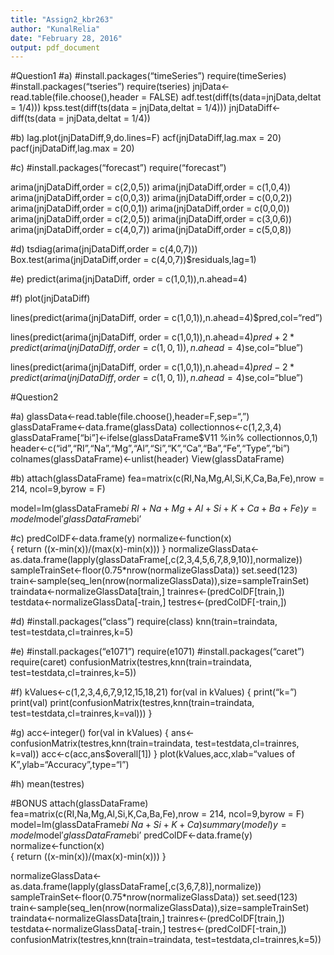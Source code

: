 ```yaml
---
title: "Assign2_kbr263"
author: "KunalRelia"
date: "February 28, 2016"
output: pdf_document
---
```


#Question1
#a)
#install.packages("timeSeries")
require(timeSeries)
#install.packages("tseries")
require(tseries)
jnjData<-read.table(file.choose(),header = FALSE)
adf.test(diff(ts(data=jnjData,deltat = 1/4)))
kpss.test(diff(ts(data = jnjData,deltat = 1/4)))
jnjDataDiff<-diff(ts(data = jnjData,deltat = 1/4))

#b)
lag.plot(jnjDataDiff,9,do.lines=F)
acf(jnjDataDiff,lag.max = 20)
pacf(jnjDataDiff,lag.max = 20)

#c)
#install.packages("forecast")
require(“forecast”)

arima(jnjDataDiff,order = c(2,0,5))
arima(jnjDataDiff,order = c(1,0,4))
arima(jnjDataDiff,order = c(0,0,3))
arima(jnjDataDiff,order = c(0,0,2))
arima(jnjDataDiff,order = c(0,0,1))
arima(jnjDataDiff,order = c(0,0,0))
arima(jnjDataDiff,order = c(2,0,5))
arima(jnjDataDiff,order = c(3,0,6))
arima(jnjDataDiff,order = c(4,0,7))
arima(jnjDataDiff,order = c(5,0,8))

#d)
tsdiag(arima(jnjDataDiff,order = c(4,0,7)))
Box.test(arima(jnjDataDiff,order = c(4,0,7))$residuals,lag=1)

#e)
predict(arima(jnjDataDiff, order = c(1,0,1)),n.ahead=4)

#f)
plot(jnjDataDiff)

lines(predict(arima(jnjDataDiff, order = c(1,0,1)),n.ahead=4)$pred,col="red")

lines(predict(arima(jnjDataDiff, order = c(1,0,1)),n.ahead=4)$pred+2*predict(arima(jnjDataDiff, order = c(1,0,1)),n.ahead=4)$se,col="blue")

lines(predict(arima(jnjDataDiff, order = c(1,0,1)),n.ahead=4)$pred-2*predict(arima(jnjDataDiff, order = c(1,0,1)),n.ahead=4)$se,col="blue")

#Question2

#a)
glassData<-read.table(file.choose(),header=F,sep=",")
glassDataFrame<-data.frame(glassData)
collectionnos<-c(1,2,3,4)
glassDataFrame["bi"]<-ifelse(glassDataFrame$V11 %in% collectionnos,0,1)
header<-c("id","RI","Na","Mg","Al","Si","K","Ca","Ba","Fe","Type","bi")
colnames(glassDataFrame)<-unlist(header) 
View(glassDataFrame)

#b)
attach(glassDataFrame)
fea=matrix(c(RI,Na,Mg,Al,Si,K,Ca,Ba,Fe),nrow = 214, ncol=9,byrow = F)

model=lm(glassDataFrame$bi~RI+Na+Mg+Al+Si+K+Ca+Ba+Fe)
y=model$model$'glassDataFrame$bi'

#c)
predColDF<-data.frame(y)
normalize<-function(x)  
{ 
   return ((x-min(x))/(max(x)-min(x))) 
}
normalizeGlassData<-as.data.frame(lapply(glassDataFrame[,c(2,3,4,5,6,7,8,9,10)],normalize))
sampleTrainSet<-floor(0.75*nrow(normalizeGlassData))
set.seed(123)
train<-sample(seq_len(nrow(normalizeGlassData)),size=sampleTrainSet)
traindata<-normalizeGlassData[train,]
trainres<-(predColDF[train,])
testdata<-normalizeGlassData[-train,]
testres<-(predColDF[-train,])

#d)
#install.packages("class")
require(class)
knn(train=traindata, test=testdata,cl=trainres,k=5)

#e)
#install.packages("e1071")
require(e1071)
#install.packages("caret")
require(caret)
confusionMatrix(testres,knn(train=traindata, test=testdata,cl=trainres,k=5))

#f)
kValues<-c(1,2,3,4,6,7,9,12,15,18,21)
for(val in kValues)
{
print("k=")
print(val)
print(confusionMatrix(testres,knn(train=traindata, test=testdata,cl=trainres,k=val)))
}

#g)
acc<-integer()
for(val in kValues)
{
ans<-confusionMatrix(testres,knn(train=traindata, test=testdata,cl=trainres, k=val))
acc<-c(acc,ans$overall[1])
}
plot(kValues,acc,xlab="values of K",ylab="Accuracy",type="l")

#h)
mean(testres)

#BONUS
attach(glassDataFrame)
fea=matrix(c(RI,Na,Mg,Al,Si,K,Ca,Ba,Fe),nrow = 214, ncol=9,byrow = F)
model=lm(glassDataFrame$bi~Na+Si+K+Ca)
summary(model)
y=model$model$'glassDataFrame$bi'
predColDF<-data.frame(y)    
normalize<-function(x)  
{ 
   return ((x-min(x))/(max(x)-min(x))) 
}

normalizeGlassData<-as.data.frame(lapply(glassDataFrame[,c(3,6,7,8)],normalize))
sampleTrainSet<-floor(0.75*nrow(normalizeGlassData))
set.seed(123)
train<-sample(seq_len(nrow(normalizeGlassData)),size=sampleTrainSet)
traindata<-normalizeGlassData[train,]
trainres<-(predColDF[train,])
testdata<-normalizeGlassData[-train,]
testres<-(predColDF[-train,])
confusionMatrix(testres,knn(train=traindata, test=testdata,cl=trainres,k=5))